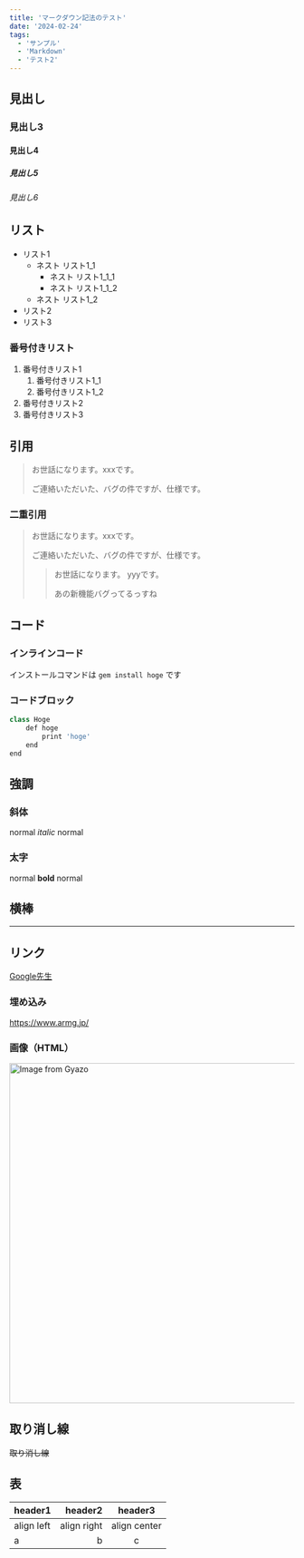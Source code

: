 ```yaml
---
title: 'マークダウン記法のテスト'
date: '2024-02-24'
tags:
  - 'サンプル'
  - 'Markdown'
  - 'テスト2'
---
```


## 見出し

### 見出し3

#### 見出し4

##### 見出し5

###### 見出し6

## リスト

- リスト1
  - ネスト リスト1_1
    - ネスト リスト1_1_1
    - ネスト リスト1_1_2
  - ネスト リスト1_2
- リスト2
- リスト3

### 番号付きリスト

1. 番号付きリスト1
   1. 番号付きリスト1_1
   1. 番号付きリスト1_2
1. 番号付きリスト2
1. 番号付きリスト3

## 引用

> お世話になります。xxxです。
>
> ご連絡いただいた、バグの件ですが、仕様です。

### 二重引用

> お世話になります。xxxです。
>
> ご連絡いただいた、バグの件ですが、仕様です。
>
> > お世話になります。 yyyです。
> >
> > あの新機能バグってるっすね

## コード

### インラインコード

インストールコマンドは `gem install hoge` です

### コードブロック

```js:index.js
class Hoge
	def hoge
		print 'hoge'
	end
end
```

## 強調

### 斜体

normal _italic_ normal

### 太字

normal **bold** normal

## 横棒

---

## リンク

[Google先生](https://www.google.co.jp/)

### 埋め込み

https://www.armg.jp/

### 画像（HTML）

<img
  src="https://i.gyazo.com/4cb5405b54ee38ce44b188c2902a6984.jpg"
  alt="Image from Gyazo"
  width="600"
/>

## 取り消し線

~~取り消し線~~

## 表

| header1    |     header2 |   header3    |
| :--------- | ----------: | :----------: |
| align left | align right | align center |
| a          |           b |      c       |
